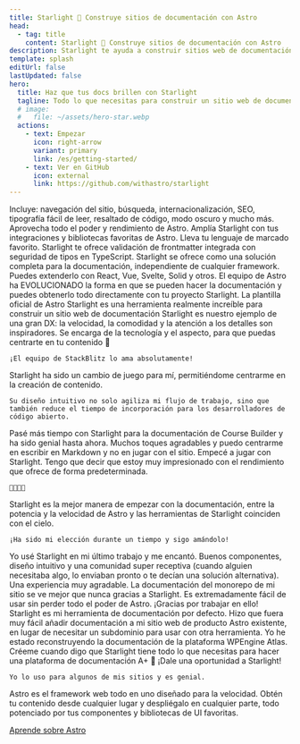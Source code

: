 ```yaml
---
title: Starlight 🌟 Construye sitios de documentación con Astro
head:
  - tag: title
    content: Starlight 🌟 Construye sitios de documentación con Astro
description: Starlight te ayuda a construir sitios web de documentación hermosos y de alto rendimiento utilizando Astro.
template: splash
editUrl: false
lastUpdated: false
hero:
  title: Haz que tus docs brillen con Starlight
  tagline: Todo lo que necesitas para construir un sitio web de documentación estelar. Rápido, accesible y fácil de usar.
  # image:
  #   file: ~/assets/hero-star.webp
  actions:
    - text: Empezar
      icon: right-arrow
      variant: primary
      link: /es/getting-started/
    - text: Ver en GitHub
      icon: external
      link: https://github.com/withastro/starlight
---
```



<CardGrid stagger>
	<Card title="Documentación que deleita" icon="open-book">
		Incluye: navegación del sitio, búsqueda, internacionalización, SEO,
		tipografía fácil de leer, resaltado de código, modo oscuro y mucho más.
	</Card>
	<Card title="Impulsado por Astro" icon="rocket">
		Aprovecha todo el poder y rendimiento de Astro. Amplía Starlight con tus
		integraciones y bibliotecas favoritas de Astro.
	</Card>
	<Card title="Markdown, Markdoc y MDX" icon="document">
		Lleva tu lenguaje de marcado favorito. Starlight te ofrece validación de
		frontmatter integrada con seguridad de tipos en TypeScript.
	</Card>
	<Card title="Lleva tus propios componentes de UI" icon="puzzle">
		Starlight se ofrece como una solución completa para la documentación,
		independiente de cualquier framework. Puedes extenderlo con React, Vue,
		Svelte, Solid y otros.
	</Card>
</CardGrid>

<TestimonialGrid title="Lo que nuestros usuarios opinan">
  <Testimonial
    name="Rachel"
    handle="rachelnabors"
    cite="https://twitter.com/astrodotbuild/status/1724934718745915558"
  >
	El equipo de Astro ha EVOLUCIONADO la forma en que se pueden hacer la documentación y puedes obtenerlo todo directamente con tu proyecto Starlight.
  </Testimonial>
  <Testimonial
    name="Flavio"
    handle="flaviocopes"
    cite="https://twitter.com/flaviocopes/status/1738237658717905108"
  >
	La plantilla oficial de Astro Starlight es una herramienta realmente increíble para construir un sitio web de documentación
  </Testimonial>
  <Testimonial
    name="Tomek"
    handle="sulco"
    cite="https://twitter.com/sulco/status/1735610348730802342"
  >
	Starlight es nuestro ejemplo de una gran DX: la velocidad, la comodidad y 
	la atención a los detalles son inspiradores. Se encarga de la tecnología y el aspecto, 
	para que puedas centrarte en tu contenido 👏

    ¡El equipo de StackBlitz lo ama absolutamente!

  </Testimonial>
  <Testimonial
    name="Roberto"
    handle="RmeetsH"
    cite="https://twitter.com/RmeetsH/status/1735783992018760090"
  >
	Starlight ha sido un cambio de juego para mí, permitiéndome centrarme en la creación de contenido.

    Su diseño intuitivo no solo agiliza mi flujo de trabajo, sino que también reduce el tiempo de incorporación para los desarrolladores de código abierto.

  </Testimonial>
  <Testimonial
    name="Joel"
    handle="jhooks"
    cite="https://twitter.com/jhooks/status/1727405160547418405"
  >
	Pasé más tiempo con Starlight para la documentación de Course Builder y ha sido genial hasta ahora. Muchos toques agradables y puedo centrarme en escribir en Markdown y no en jugar con el sitio.
  </Testimonial>
  <Testimonial
    name="Rick"
    handle="rick_viscomi"
    cite="https://twitter.com/rick_viscomi/status/1665867447910510593"
  >
	Empecé a jugar con Starlight. Tengo que decir que estoy muy impresionado con el rendimiento que ofrece de forma predeterminada.

    💯💯💯💯

  </Testimonial>
  <Testimonial
    name="Nicolas"
    handle="beaussan"
    cite="https://twitter.com/beaussan/status/1735625189583466893"
  >
	Starlight es la mejor manera de empezar con la documentación, entre la 
	potencia y la velocidad de Astro y las herramientas de Starlight 
	coinciden con el cielo.

    ¡Ha sido mi elección durante un tiempo y sigo amándolo!

  </Testimonial>
  <Testimonial
    name="Sylwia"
    handle="SylwiaVargas"
    cite="https://x.com/SylwiaVargas/status/1726556825741578286"
  >
	Yo usé Starlight en mi último trabajo y me encantó. Buenos componentes, diseño 
	intuitivo y una comunidad super receptiva (cuando alguien necesitaba algo, 
	lo enviaban pronto o te decían una solución alternativa). Una experiencia muy agradable.
  </Testimonial>
  <Testimonial
    name="Lou Cyx"
    handle="loucyx"
    cite="https://elk.zone/m.webtoo.ls/@loucyx@mastodon.social/111587380021362284"
  >
	La documentación del monorepo de mi sitio se ve mejor que nunca gracias a Starlight. Es extremadamente fácil de usar sin perder todo el poder de Astro. ¡Gracias por trabajar en ello!
  </Testimonial>
  <Testimonial
    name="BowTiedWebReaper"
    handle="BowTiedWebReapr"
    cite="https://twitter.com/BowTiedWebReapr/status/1735633399501697517"
  >
	Starlight es mi herramienta de documentación por defecto. Hizo que fuera muy fácil añadir documentación a mi sitio web de producto Astro existente, en lugar de necesitar un subdominio para usar con otra herramienta.
  </Testimonial>
  <Testimonial
    name="Jeff"
    handle="J_Everhart383"
    cite="https://twitter.com/J_Everhart383/status/1691900590048292908"
  >
	Yo he estado reconstruyendo la documentación de la plataforma WPEngine Atlas. Créeme cuando digo que Starlight tiene todo lo que necesitas para hacer una plataforma de documentación A+ 🙌
  </Testimonial>
  <Testimonial
    name="Chloe"
    handle="solelychloe"
    cite="https://twitter.com/solelychloe/status/1695115277602628082"
  >
	¡Dale una oportunidad a Starlight!

    Yo lo uso para algunos de mis sitios y es genial.

  </Testimonial>
</TestimonialGrid>

<AboutAstro title="Presentado por">
Astro es el framework web todo en uno diseñado para la velocidad. Obtén tu contenido desde cualquier lugar y despliégalo en cualquier parte, todo potenciado por tus componentes y bibliotecas de UI favoritas.

[Aprende sobre Astro](https://astro.build/)

</AboutAstro>
